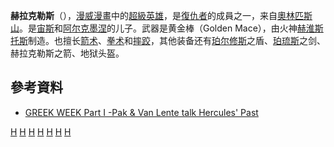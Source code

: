 {{multiple issues|
{{in-universe|time=2015-03-22T05:59:08+00:00}}
{{no footnotes|time=2015-04-21T06:08:08+00:00}}
{{expand|time=2015-03-22T05:59:08+00:00}}
}}
{{Infobox comics character <!--Part of Wikipedia:WikiProject Comics-->
|character_name = 赫拉克勒斯<br>{{lang|en|Hercules}}
|image = 
|imagesize = 
|converted = 
|caption = 
|publisher = [[漫威漫畫|漫威漫畫]]
|debut = Journey into Mystery Annual #1 (1965)
|creators = [[史丹·李|史丹·李]]<br>[[傑克·科比|傑克·科比]]
|alter_ego = Heracles
|species = [[Olympians_(Marvel_Comics)|Olympian]]
|alliances = [[復仇者聯盟_(漫畫)|復仇者聯盟]]<br/>[[損害控制公司|損害控制公司]]<br/>[[捍衛者聯盟|捍衛者聯盟]]<br/>[[Champions_(1975_team)|Champions]]<br/>[[God_Squad_(comics)|God Squad]]<br/>[[Olympians_(Marvel_Comics)|Olympians]]
|aliases = 
|partners=
|powers =
|cat = 
|subcat = 
|hero = 
|sortkey = 
|}}
'''赫拉克勒斯'''（{{lang-en|Hercules}}），[[漫威漫畫|漫威漫畫]]中的[[超級英雄|超級英雄]]，是[[復仇者|復仇者]]的成員之一，来自[[奧林匹斯山|奧林匹斯山]]。是[[宙斯|宙斯]]和[[阿尔克墨涅|阿尔克墨涅]]的儿子。武器是黄金棒（Golden Mace），由火神[[赫淮斯托斯|赫淮斯托斯]]制造。也擅长[[射箭|箭术]]、[[拳击|拳术]]和[[摔跤|摔跤]]，其他装备还有[[珀尔修斯|珀尔修斯]]之盾、[[珀琉斯|珀琉斯]]之剑、赫拉克勒斯之箭、地狱头盔。

==參考資料==

*[http://www.comicbookresources.com/?page=article&id=12939 GREEK WEEK Part I -Pak & Van Lente talk Hercules' Past] {{Wayback|url=http://www.comicbookresources.com/?page=article&id=12939 |date=20151002103232 }}

{{索爾 (漫威漫畫)}}

[[Category:具有超人类力气的漫威漫画角色|H]]
[[Category:希腊神话题材作品|H]]
[[Category:漫威漫畫超級英雄|H]]
[[Category:1965年首次亮相的漫画角色|H]]
[[Category:由杰克·科比创作的角色|H]]
[[Category:由斯坦·李创作的角色|H]]
[[Category:奇幻漫畫|H]]